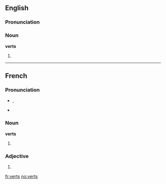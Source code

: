 ==English==

===Pronunciation===
{{rfp}}
{{rfap}}

===Noun===
'''verts'''

# {{plural of|vert}}

----

==French==

===Pronunciation===
* {{IPA|/vɛʀ/|lang=fr}}, {{SAMPA|/vE:R/}}
* {{homophones|vair|vaire|ver|verre|verres|vers|vert|lang=fr}}
*: {{rhymes|ɛːʀ|lang=fr}}

===Noun===
'''verts''' {{m|p}}

# {{plural of|[[vert]]|lang=French}}

===Adjective===
{{fr-adj-form|m|p}}

# {{form of|Masculine plural form|[[vert]]|lang=French}}

[[fr:verts]]
[[no:verts]]